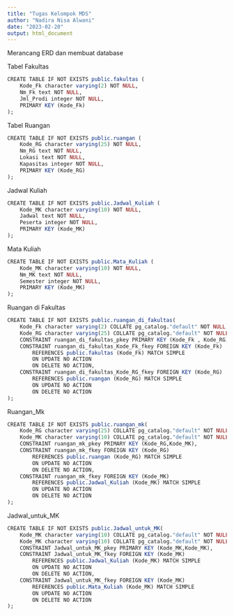 ---
title: "Tugas Kelompok MDS"
author: "Nadira Nisa Alwani"
date: "2023-02-20"
output: html_document
---

Merancang ERD dan membuat database 

Tabel Fakultas
```{r}
CREATE TABLE IF NOT EXISTS public.fakultas (
    Kode_Fk character varying(2) NOT NULL,
    Nm_Fk text NOT NULL,
    Jml_Prodi integer NOT NULL,
    PRIMARY KEY (Kode_Fk)
);

```

Tabel Ruangan

```{r}
CREATE TABLE IF NOT EXISTS public.ruangan (
    Kode_RG character varying(25) NOT NULL,
    Nm_RG text NOT NULL,
    Lokasi text NOT NULL,
    Kapasitas integer NOT NULL,
    PRIMARY KEY (Kode_RG)
);

```

Jadwal Kuliah
```{r}
CREATE TABLE IF NOT EXISTS public.Jadwal_Kuliah (
    Kode_MK character varying(10) NOT NULL,
    Jadwal text NOT NULL,
    Peserta integer NOT NULL,
    PRIMARY KEY (Kode_MK)
);
```

Mata Kuliah
```{r}
CREATE TABLE IF NOT EXISTS public.Mata_Kuliah (
    Kode_MK character varying(10) NOT NULL,
    Nm_MK text NOT NULL,
    Semester integer NOT NULL,
    PRIMARY KEY (Kode_MK)
);
```

Ruangan di Fakultas
```{r}
CREATE TABLE IF NOT EXISTS public.ruangan_di_fakultas(
    Kode_Fk character varying(2) COLLATE pg_catalog."default" NOT NULL,
    Kode_RG character varying(25) COLLATE pg_catalog."default" NOT NULL,
    CONSTRAINT ruangan_di_fakultas_pkey PRIMARY KEY (Kode_Fk , Kode_RG),
    CONSTRAINT ruangan_di_fakultas_Kode_Fk_fkey FOREIGN KEY (Kode_Fk)
        REFERENCES public.fakultas (Kode_Fk) MATCH SIMPLE
        ON UPDATE NO ACTION
        ON DELETE NO ACTION,
    CONSTRAINT ruangan_di_fakultas_Kode_RG_fkey FOREIGN KEY (Kode_RG)
        REFERENCES public.ruangan (Kode_RG) MATCH SIMPLE
        ON UPDATE NO ACTION
        ON DELETE NO ACTION
);
```

Ruangan_Mk
```{r}
CREATE TABLE IF NOT EXISTS public.ruangan_mk(
    Kode_RG character varying(25) COLLATE pg_catalog."default" NOT NULL,
    Kode_MK character varying(10) COLLATE pg_catalog."default" NOT NULL,
    CONSTRAINT ruangan_mk_pkey PRIMARY KEY (Kode_RG,Kode_MK),
    CONSTRAINT ruangan_mk_fkey FOREIGN KEY (Kode_RG)
        REFERENCES public.ruangan (Kode_RG) MATCH SIMPLE
        ON UPDATE NO ACTION
        ON DELETE NO ACTION,
    CONSTRAINT ruangan_mk_fkey FOREIGN KEY (Kode_MK)
        REFERENCES public.Jadwal_Kuliah (Kode_MK) MATCH SIMPLE
        ON UPDATE NO ACTION
        ON DELETE NO ACTION
);
```

Jadwal_untuk_MK
```{r}
CREATE TABLE IF NOT EXISTS public.Jadwal_untuk_MK(
    Kode_MK character varying(10) COLLATE pg_catalog."default" NOT NULL,
    Kode_MK character varying(10) COLLATE pg_catalog."default" NOT NULL,
    CONSTRAINT Jadwal_untuk_MK_pkey PRIMARY KEY (Kode_MK,Kode_MK),
    CONSTRAINT Jadwal_untuk_MK_fkey FOREIGN KEY (Kode_MK)
        REFERENCES public.Jadwal_Kuliah (Kode_MK) MATCH SIMPLE
        ON UPDATE NO ACTION
        ON DELETE NO ACTION,
    CONSTRAINT Jadwal_untuk_MK_fkey FOREIGN KEY (Kode_MK)
        REFERENCES public.Mata_Kuliah (Kode_MK) MATCH SIMPLE
        ON UPDATE NO ACTION
        ON DELETE NO ACTION
);
```


